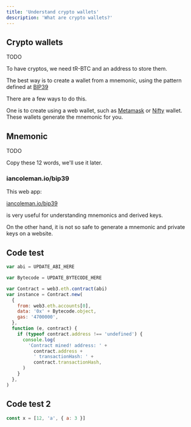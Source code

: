 ---
title: 'Understand crypto wallets'
description: 'What are crypto wallets?'
---

## Crypto wallets

TODO

To have cryptos, we need tR-BTC and an address to store them.

The best way is to create a wallet from a mnemonic, using the pattern defined at [BIP39](https://github.com/bitcoin/bips/blob/master/bip-0039.mediawiki)

There are a few ways to do this.

One is to create using a web wallet,
such as [Metamask](https://metamask.io/)
or [Nifty](https://www.poa.network/for-users/nifty-wallet) wallet.
These wallets generate the mnemonic for you.

## Mnemonic

TODO

Copy these 12 words, we'll use it later.

### iancoleman.io/bip39

This web app:

[iancoleman.io/bip39](https://iancoleman.io/bip39/)

is very useful for understanding mnemonics and derived keys.

On the other hand, it is not so safe to generate a mnemonic and private keys on a website.

## Code test

```js ln={8-10} viewlines
var abi = UPDATE_ABI_HERE

var Bytecode = UPDATE_BYTECODE_HERE

var Contract = web3.eth.contract(abi)
var instance = Contract.new(
  {
    from: web3.eth.accounts[0],
    data: '0x' + Bytecode.object,
    gas: '4700000',
  },
  function (e, contract) {
    if (typeof contract.address !== 'undefined') {
      console.log(
        'Contract mined! address: ' +
          contract.address +
          ' transactionHash: ' +
          contract.transactionHash,
      )
    }
  },
)
```

## Code test 2

```js
const x = [12, 'a', { a: 3 }]
```
